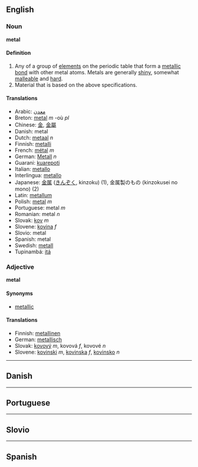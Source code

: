 == English ==

=== Noun ===
'''metal'''

==== Definition ====

# Any of a group of [[element]]s on the periodic table that form a [[metallic bond]] with other metal atoms.  Metals are generally [[shiny]], somewhat [[malleable]] and [[hard]].
# Material that is based on the above specifications.


==== Translations ====
*Arabic: [[معدن]]
*Breton: [[metal]] ''m'' -où ''pl''
*Chinese: [[金]], [[金屬]]
*Danish: metal
*Dutch: [[metaal]] ''n''
*Finnish: [[metalli]]
*French: [[métal]] ''m''
*German: [[Metall]] ''n''
*Guarani: [[kuarepoti]]
*Italian: [[metallo]]
*Interlingua: [[metallo]]
*Japanese: [[金属]] ([[きんぞく]], kinzoku) (1), 金属製のもの (kinzokusei no mono) (2)
*Latin: [[metallum]]
*Polish: [[metal]] ''m''
*Portuguese: metal ''m''
*Romanian: metal ''n''
*Slovak: [[kov]] ''m''
*Slovene: [[kovina]] ''f''
*Slovio: metal
*Spanish: metal
*Swedish: [[metall]]
*Tupinambá: [[itá]]

=== Adjective ===
'''metal'''

====Synonyms====

*[[metallic]]

==== Translations ====

*Finnish: [[metallinen]]
*German: [[metallisch]]
*Slovak: [[kovový]] ''m'', kovová ''f'', kovové ''n''
*Slovene: [[kovinski]] ''m'', [[kovinska]] ''f'', [[kovinsko]] ''n''


----

== Danish ==

----

== Portuguese ==

----

== Slovio ==

----

== Spanish ==